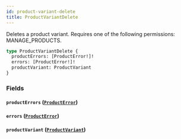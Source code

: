 ```yaml
---
id: product-variant-delete
title: ProductVariantDelete
---
```



Deletes a product variant. Requires one of the following permissions: MANAGE_PRODUCTS.

```graphql
type ProductVariantDelete {
  productErrors: [ProductError!]!
  errors: [ProductError!]!
  productVariant: ProductVariant
}
```


### Fields

#### `productErrors` ([`ProductError`](../../../developer/api-reference/objects/product-error))




#### `errors` ([`ProductError`](../../../developer/api-reference/objects/product-error))




#### `productVariant` ([`ProductVariant`](../../../developer/api-reference/objects/product-variant))






